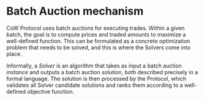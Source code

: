 # Batch Auction mechanism

CoW Protocol uses batch auctions for executing trades. Within a given batch, the goal is to compute prices and traded amounts to maximize a well-defined function. This can be formulated as a concrete optimization problem that needs to be solved, and this is where the Solvers come into place.

Informally, a _Solver_ is an algorithm that takes as input a batch auction _instance_ and outputs a batch auction _solution_, both described precisely in a formal language. The solution is then processed by the Protocol, which validates all Solver candidate solutions and ranks them according to a well-defined objective function.
